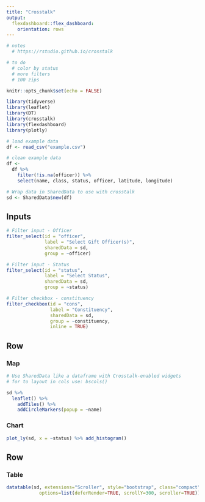 ```yaml
---
title: "Crosstalk"
output: 
  flexdashboard::flex_dashboard:
    orientation: rows
---
```


```r

# notes 
  # https://rstudio.github.io/crosstalk

# to do
  # color by status
  # more filters
  # 100 zips

knitr::opts_chunk$set(echo = FALSE)

library(tidyverse)
library(leaflet)
library(DT)
library(crosstalk)
library(flexdashboard)
library(plotly)
```

```r
# load example data
df <- read_csv("example.csv")

# clean example data
df <- 
  df %>% 
    filter(!is.na(officer)) %>% 
    select(name, class, status, officer, latitude, longitude)

# Wrap data in SharedData to use with crosstalk
sd <- SharedData$new(df)
```


Inputs {.sidebar}
-------------------------------------

```r

# Filter input - Officer
filter_select(id = "officer", 
              label = "Select Gift Officer(s)",
              sharedData = sd, 
              group = ~officer)

# Filter input - Status
filter_select(id = "status", 
              label = "Select Status",
              sharedData = sd, 
              group = ~status)

# Filter checkbox - constituency
filter_checkbox(id = "cons", 
                label = "Constituency",
                sharedData = sd, 
                group = ~constituency,
                inline = TRUE)
```


Row
-------------------------------------

### Map

```r

# Use SharedData like a dataframe with Crosstalk-enabled widgets
# for to layout in cols use: bscols()

sd %>% 
  leaflet() %>% 
    addTiles() %>% 
    addCircleMarkers(popup = ~name)

```

### Chart 

```r

plot_ly(sd, x = ~status) %>% add_histogram()

```


Row
-------------------------------------

### Table

```r

datatable(sd, extensions="Scroller", style="bootstrap", class="compact", width="100%",
            options=list(deferRender=TRUE, scrollY=300, scroller=TRUE))

```

